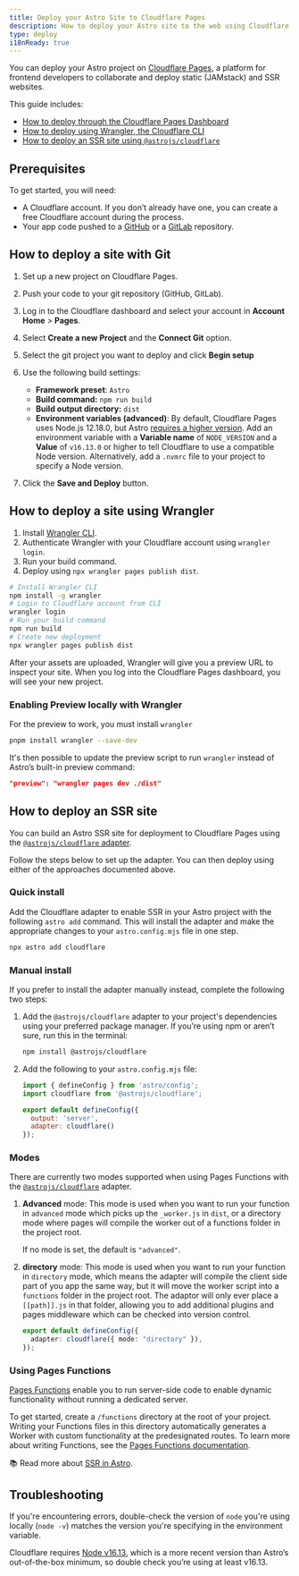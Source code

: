 ```yaml
---
title: Deploy your Astro Site to Cloudflare Pages
description: How to deploy your Astro site to the web using Cloudflare Pages.
type: deploy
i18nReady: true
---
```


You can deploy your Astro project on [Cloudflare Pages](https://pages.cloudflare.com/), a platform for frontend developers to collaborate and deploy static (JAMstack) and SSR websites.

This guide includes:

- [How to deploy through the Cloudflare Pages Dashboard](#how-to-deploy-a-site-with-git)
- [How to deploy using Wrangler, the Cloudflare CLI](#how-to-deploy-a-site-using-wrangler)
- [How to deploy an SSR site using `@astrojs/cloudflare`](#how-to-deploy-an-ssr-site)

## Prerequisites

To get started, you will need:

- A Cloudflare account. If you don’t already have one, you can create a free Cloudflare account during the process.
- Your app code pushed to a [GitHub](https://github.com/) or a [GitLab](https://about.gitlab.com/) repository.

## How to deploy a site with Git

1. Set up a new project on Cloudflare Pages.
2. Push your code to your git repository (GitHub, GitLab).
3. Log in to the Cloudflare dashboard and select your account in **Account Home** > **Pages**.
4. Select **Create a new Project** and the **Connect Git** option.
5. Select the git project you want to deploy and click **Begin setup**
6. Use the following build settings:

    - **Framework preset**: `Astro`
    - **Build command:** `npm run build`
    - **Build output directory:** `dist`
    - **Environment variables (advanced)**: By default, Cloudflare Pages uses Node.js 12.18.0, but Astro [requires a higher version](/en/install/auto/#prerequisites). Add an environment variable with a **Variable name** of `NODE_VERSION` and a **Value** of `v16.13.0` or higher to tell Cloudflare to use a compatible Node version. Alternatively, add a `.nvmrc` file to your project to specify a Node version.

7. Click the **Save and Deploy** button.

## How to deploy a site using Wrangler

1. Install [Wrangler CLI](https://developers.cloudflare.com/workers/wrangler/get-started/).
2. Authenticate Wrangler with your Cloudflare account using `wrangler login`.
3. Run your build command.
4. Deploy using `npx wrangler pages publish dist`.

```bash
# Install Wrangler CLI
npm install -g wrangler
# Login to Cloudflare account from CLI
wrangler login
# Run your build command
npm run build
# Create new deployment
npx wrangler pages publish dist
```

After your assets are uploaded, Wrangler will give you a preview URL to inspect your site. When you log into the Cloudflare Pages dashboard, you will see your new project.

### Enabling Preview locally with Wrangler

For the preview to work, you must install `wrangler`

```bash
pnpm install wrangler --save-dev
```

It's then possible to update the preview script to run `wrangler` instead of Astro’s built-in preview command:


```json title="package.json"
"preview": "wrangler pages dev ./dist"
```

## How to deploy an SSR site

You can build an Astro SSR site for deployment to Cloudflare Pages using the [`@astrojs/cloudflare` adapter](/en/guides/integrations-guide/cloudflare/).

Follow the steps below to set up the adapter. You can then deploy using either of the approaches documented above.

### Quick install

Add the Cloudflare adapter to enable SSR in your Astro project with the following `astro add` command. This will install the adapter and make the appropriate changes to your `astro.config.mjs` file in one step.

```bash
npx astro add cloudflare
```

### Manual install

If you prefer to install the adapter manually instead, complete the following two steps:

1. Add the `@astrojs/cloudflare` adapter to your project's dependencies using your preferred package manager. If you’re using npm or aren’t sure, run this in the terminal:

    ```bash
    npm install @astrojs/cloudflare
    ```

2. Add the following to your `astro.config.mjs` file:

    ```js title="astro.config.mjs" ins={2, 5-6}
    import { defineConfig } from 'astro/config';
    import cloudflare from '@astrojs/cloudflare';

    export default defineConfig({
      output: 'server',
      adapter: cloudflare()
    });
    ```

### Modes

There are currently two modes supported when using Pages Functions with the [`@astrojs/cloudflare`](https://github.com/withastro/astro/tree/main/packages/integrations/cloudflare#readme) adapter. 

1. **Advanced** mode: This mode is used when you want to run your function in `advanced` mode which picks up the `_worker.js` in `dist`, or a directory mode where pages will compile the worker out of a functions folder in the project root.  

    If no mode is set, the default  is `"advanced"`.

2. **directory** mode: This mode is used when you want to run your function in `directory` mode, which means the adapter will compile the client side part of you app the same way, but it will move the worker script into a `functions` folder in the project root. The adaptor will only ever place a `[[path]].js` in that folder, allowing you to add additional plugins and pages middleware which can be checked into version control.

    ```ts title="astro.config.mjs" "directory"
    export default defineConfig({
      adapter: cloudflare({ mode: "directory" }),
    });
    ```
### Using Pages Functions

[Pages Functions](https://developers.cloudflare.com/pages/platform/functions/) enable you to run server-side code to enable dynamic functionality without running a dedicated server.

To get started, create a `/functions` directory at the root of your project. Writing your Functions files in this directory automatically generates a Worker with custom functionality at the predesignated routes. To learn more about writing Functions, see the [Pages Functions documentation](https://developers.cloudflare.com/pages/platform/functions/).

📚 Read more about [SSR in Astro](/en/guides/server-side-rendering/).

## Troubleshooting

If you're encountering errors, double-check the version of `node` you're using locally (`node -v`) matches the version you're specifying in the environment variable.

Cloudflare requires [Node v16.13](https://miniflare.dev/get-started/cli#installation), which is a more recent version than Astro’s out-of-the-box minimum, so double check you’re using at least v16.13.
